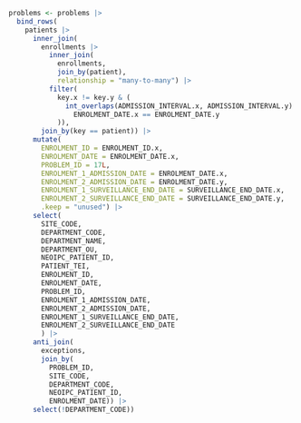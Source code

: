 ```r

problems <- problems |>
  bind_rows(
    patients |>
      inner_join(
        enrollments |>
          inner_join(
            enrollments,
            join_by(patient),
            relationship = "many-to-many") |>
          filter(
            key.x != key.y & (
              int_overlaps(ADMISSION_INTERVAL.x, ADMISSION_INTERVAL.y) |
                ENROLMENT_DATE.x == ENROLMENT_DATE.y
            )),
        join_by(key == patient)) |>
      mutate(
        ENROLMENT_ID = ENROLMENT_ID.x,
        ENROLMENT_DATE = ENROLMENT_DATE.x,
        PROBLEM_ID = 17L,
        ENROLMENT_1_ADMISSION_DATE = ENROLMENT_DATE.x,
        ENROLMENT_2_ADMISSION_DATE = ENROLMENT_DATE.y,
        ENROLMENT_1_SURVEILLANCE_END_DATE = SURVEILLANCE_END_DATE.x,
        ENROLMENT_2_SURVEILLANCE_END_DATE = SURVEILLANCE_END_DATE.y,
        .keep = "unused") |>
      select(
        SITE_CODE,
        DEPARTMENT_CODE,
        DEPARTMENT_NAME,
        DEPARTMENT_OU,
        NEOIPC_PATIENT_ID,
        PATIENT_TEI,
        ENROLMENT_ID,
        ENROLMENT_DATE,
        PROBLEM_ID,
        ENROLMENT_1_ADMISSION_DATE,
        ENROLMENT_2_ADMISSION_DATE,
        ENROLMENT_1_SURVEILLANCE_END_DATE,
        ENROLMENT_2_SURVEILLANCE_END_DATE
        ) |>
      anti_join(
        exceptions,
        join_by(
          PROBLEM_ID,
          SITE_CODE,
          DEPARTMENT_CODE,
          NEOIPC_PATIENT_ID,
          ENROLMENT_DATE)) |>
      select(!DEPARTMENT_CODE))
```
